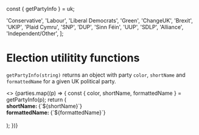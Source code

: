 const { getPartyInfo } = uk;

  'Conservative',
  'Labour',
  'Liberal Democrats',
  'Green',
  'ChangeUK',
  'Brexit',
  'UKIP',
  'Plaid Cymru',
  'SNP',
  'DUP',
  'Sinn Féin',
  'UUP',
  'SDLP',
  'Alliance',
  'Independent/Other',
];

<Meta title="Elections/GE2019/Utilities" />

# Election utilitity functions

`getPartyInfo(string)` returns an object with party `color`, `shortName` and
`formattedName` for a given UK political party.

<Canvas>
  <Story name="getPartyInfo(party: string)">
    <>
      {parties.map((p) => {
        const { color, shortName, formattedName } = getPartyInfo(p);
        return (
          <div key={shortName}>
            <div style={{ height: 20, width: 20, backgroundColor: color }} />
            <div>
              <strong>shortName: </strong>
              {`${shortName}`}
            </div>
            <div>
              <strong>formattedName: </strong>
              {`${formattedName}`}
            </div>
            <br />
          </div>
        );
      })}
    </>
  </Story>
</Canvas>

